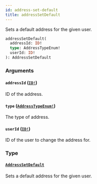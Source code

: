 ```yaml
---
id: address-set-default
title: addressSetDefault
---
```


Sets a default address for the given user.

```graphql
addressSetDefault(
  addressId: ID!
  type: AddressTypeEnum!
  userId: ID!
): AddressSetDefault

```

### Arguments

#### `addressId` ([`ID!`](/docs/developer/api-reference/scalars/id))

ID of the address.

#### `type` ([`AddressTypeEnum!`](/docs/developer/api-reference/enums/address-type-enum))

The type of address.

#### `userId` ([`ID!`](/docs/developer/api-reference/scalars/id))

ID of the user to change the address for.

### Type

#### [`AddressSetDefault`](/docs/developer/api-reference/objects/address-set-default)

Sets a default address for the given user.
